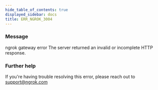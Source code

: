 ```yaml
---
hide_table_of_contents: true
displayed_sidebar: docs
title: ERR_NGROK_3004
---
```




### Message

ngrok gateway error
The server returned an invalid or incomplete HTTP response.

<ErrorDetails error="err_ngrok_3004" />

### Further help

If you're having trouble resolving this error, please reach out to [support@ngrok.com](mailto:support@ngrok.com?subject=Help%20with%20ERR_NGROK_3004)
